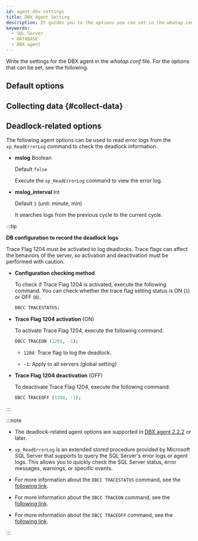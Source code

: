 ```yaml
---
id: agent-dbx-settings
title: DBX Agent Setting
description: It guides you to the options you can set in the whatap.conf file.
keywords:
  - SQL Server
  - DATABASE
  - DBX agent
---
```



<V2Note product="SQL Server" />

Write the settings for the DBX agent in the *whatap.conf* file. For the options that can be set, see the following.

## Default options


<Dbagentdbxbasicoption />

## Collecting data {#collect-data}


<Dbagentsettingdatacollection />

## Deadlock-related options

The following agent options can be used to read error logs from the `xp_ReadErrorLog` command to check the deadlock information.

- **mslog** <span class='type'>Boolean</span>

  Default `false`

  Execute the `xp_ReadErrorLog` command to view the error log.

- **mslog_interval** <span class='type'>Int</span>

  Default `1` (unit: minute, min)

  It searches logs from the previous cycle to the current cycle.

:::tip

**DB configuration to record the deadlock logs**

Trace Flag 1204 must be activated to log deadlocks. Trace flags can affect the behaviors of the server, so activation and deactivation must be performed with caution.

- **Configuration checking method**

  To check if Trace Flag 1204 is activated, execute the following command. You can check whether the trace flag setting status is ON (`1`) or OFF (`0`).

  ```sql
  DBCC TRACESTATUS;
  ```

- **Trace Flag 1204 activation** (ON)

  To activate Trace Flag 1204, execute the following command.

  ```sql
  DBCC TRACEON (1204, -1);
  ```

  - `1204`: Trace flag to log the deadlock.

  - `-1`: Apply to all servers (global setting)

- **Trace Flag 1204 deactivation** (OFF)

  To deactivate Trace Flag 1204, execute the following command:

  ```sql
  DBCC TRACEOFF (1204, -1);
  ```

:::

:::note

- The deadlock-related agent options are supported in [DBX agent 2.2.2](../release-notes/db/dbx-2_2_2) or later.

- `xp_ReadErrorLog` is an extended stored procedure provided by Microsoft SQL Server that supports to query the SQL Server's error logs or agent logs. This allows you to quickly check the SQL Server status, error messages, warnings, or specific events.

- For more information about the `DBCC TRACESTATUS` command, see the [following link](https://learn.microsoft.com/sql/t-sql/database-console-commands/dbcc-tracestatus-transact-sql?view=sql-server-ver16).

- For more information about the `DBCC TRACEON` command, see the [following link](https://learn.microsoft.com/sql/t-sql/database-console-commands/dbcc-traceon-transact-sql?view=sql-server-ver16).

- For more information about the `DBCC TRACEOFF` command, see the [following link](https://learn.microsoft.com/sql/t-sql/database-console-commands/dbcc-traceoff-transact-sql?view=sql-server-ver16).

:::


<Dbaes256encrypt />


<Dbsettingagentnamedetails level={2} agentType="DBX" />
